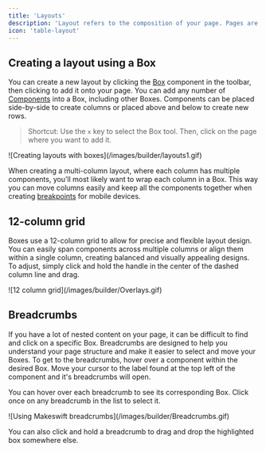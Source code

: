 ```yaml
---
title: 'Layouts'
description: 'Layout refers to the composition of your page. Pages are in and of themselves components containing other components. The Makeswift builder gives you controls to organize and navigate layouts easily.'
icon: 'table-layout'
---
```


## Creating a layout using a Box

You can create a new layout by clicking the [Box](/product/components#box) component in the toolbar, then clicking to add it onto your page. You can add any number of [Components](/product/components) into a Box, including other Boxes. Components can be placed side-by-side to create columns or placed above and below to create new rows.

> Shortcut: Use the `x` key to select the Box tool. Then, click on the page where you want to add it.

<Frame>![Creating layouts with boxes](/images/builder/layouts1.gif)</Frame>

When creating a multi-column layout, where each column has multiple components, you’ll most likely want to wrap each column in a Box. This way you can move columns easily and keep all the components together when creating [breakpoints](/product/responsive-design) for mobile devices.

## 12-column grid

Boxes use a 12-column grid to allow for precise and flexible layout design. You can easily span components across multiple columns or align them within a single column, creating balanced and visually appealing designs. To adjust, simply click and hold the handle in the center of the dashed column line and drag.

<Frame>![12 column grid](/images/builder/Overlays.gif)</Frame>

## Breadcrumbs

If you have a lot of nested content on your page, it can be difficult to find and click on a specific Box. Breadcrumbs are designed to help you understand your page structure and make it easier to select and move your Boxes. To get to the breadcrumbs, hover over a component within the desired Box. Move your cursor to the label found at the top left of the component and it's breadcrumbs will open.

You can hover over each breadcrumb to see its corresponding Box. Click once on any breadcrumb in the list to select it.

<Frame>![Using Makeswift breadcrumbs](/images/builder/Breadcrumbs.gif)</Frame>

You can also click and hold a breadcrumb to drag and drop the highlighted box somewhere else.

